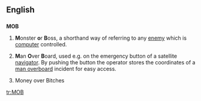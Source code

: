 ==English==

==={{initialism}}===
'''MOB'''

# {{rfv-sense}} {{computer games}} '''M'''onster '''o'''r '''B'''oss, a shorthand way of referring to any [[enemy]] which is [[computer]] controlled.
# {{nautical}} '''M'''an '''O'''ver '''B'''oard, used e.g. on the emergency button of a satellite [[navigator]]. By pushing the button the operator stores the coordinates of a [[man overboard]] incident for easy access.
# Money over Bitches

[[tr:MOB]]